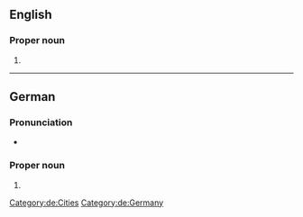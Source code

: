{{also|Frankfurt-am-Main}}

==English==

===Proper noun===
{{en-proper noun|head=[[Frankfurt]] am [[Main]]}}

# {{alternative form of|Frankfurt-am-Main|lang=en}}

----

==German==
{{wikipedia|lang=de}}

===Pronunciation===
* {{audio|De-Frankfurt am Main.ogg|Audio|lang=de}}

===Proper noun===
{{de-proper noun|head=[[Frankfurt]] [[am]] [[Main]]|n|?}}

# {{l|en|Frankfurt-am-Main}}

[[Category:de:Cities]]
[[Category:de:Germany]]